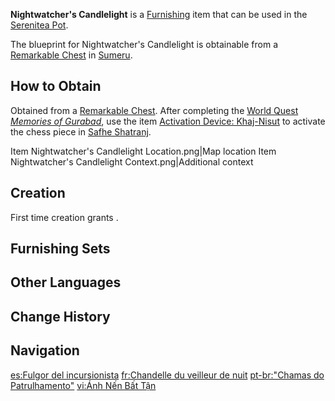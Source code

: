 {{Furnishing Infobox
|id             = 363110
|image          = Item Nightwatcher's Candlelight.png
|category       = Ornaments
|subcategory    = Lighting
|quality        = 3
|adeptal_energy = 60
|load           = 169
|reduced_load   = 127
|description    = A sturdy lampstand with a candle inside, crafted from a single piece of stone. According to some, this lampstand will not break even when struck by falling stones or iron hammers. The light source within can be replaced with ease and as such, many desert dwellers take it along with them when traveling at night. The only downside is its weight &mdash; carry it for too long, and your arms will start feeling sore...
|mention        = 
|blueprint      = Remarkable Chest
|source1        = 
}}
'''Nightwatcher's Candlelight''' is a [[Furnishing]] item that can be used in the [[Serenitea Pot]].

The blueprint for Nightwatcher's Candlelight is obtainable from a [[Remarkable Chest]] in [[Sumeru]].

==How to Obtain==
Obtained from a [[Remarkable Chest]]. After completing the [[World Quest]] ''[[Memories of Gurabad]]'', use the item [[Activation Device: Khaj-Nisut]] to activate the chess piece in [[Safhe Shatranj]].
<gallery>
Item Nightwatcher's Candlelight Location.png|Map location
Item Nightwatcher's Candlelight Context.png|Additional context
</gallery>

==Creation==
First time creation grants {{Item|Trust|24|x=60}}.
{{Recipe
|type = Creation
|time = 14h
|Iron Chunk = 8
|sort = Iron Chunk
}}

==Furnishing Sets==
{{Craft Usage|type=Furnishing Set}}

==Other Languages==
{{Other Languages
|en      = Nightwatcher's Candlelight
|zhs     = 「更巡的烛火」
|zhs_rm  = "Gēngxún de Zhúhuǒ"
|zht     = 「更巡的燭火」
|zht_rm  = "Gēngxún de Zhúhuǒ"
|zh_tl   = 
|ja      = 「夜巡の燭火」
|ja_rm   = "Yomeguri no Shokka"{{Assumed}}
|ja_tl   = 
|ko      = 「순행하는 불꽃」
|ko_tl   = "Patrolling Flame"
|es      = Fulgor del incursionista
|es_tl   = Raider's Flare
|fr      = Chandelle du veilleur de nuit
|fr_tl   = Nightwatcher's Candle
|ru      = «Свеча ночного смотрителя»
|ru_tl   = "Night Watcher's Candle"
|th      = "แสงเทียนยามราตรี"
|th_rm   = 
|th_tl   = 
|vi      = Ánh Nến Bất Tận
|vi_tl   = 
|de      = „Kerze des Wachmanns“
|de_tl   = "Watchman's Candle"
|id      = Cahaya Lilin Pengamat Malam
|id_tl   = Nightwatcher's Candlelight
|pt      = "Chamas do Patrulhamento"
|pt_tl   = 
|tr      = Gece Gözcüsünün Mum Işığı
|tr_tl   = 
|it      = Lucerniere Guardiano della notte
|it_tl   = Guardian of the Night Lampstand
}}

==Change History==
{{Change History|3.4}}

==Navigation==
{{Furnishing Navbox|interior}}

[[es:Fulgor del incursionista]]
[[fr:Chandelle du veilleur de nuit]]
[[pt-br:"Chamas do Patrulhamento"]]
[[vi:Ánh Nến Bất Tận]]